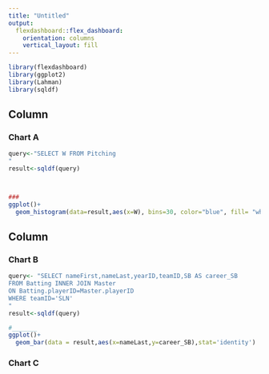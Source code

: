 ```yaml
---
title: "Untitled"
output: 
  flexdashboard::flex_dashboard:
    orientation: columns
    vertical_layout: fill
---
```


```r
library(flexdashboard)
library(ggplot2)
library(Lahman)
library(sqldf)
```

Column {data-width=650}
-----------------------------------------------------------------------

### Chart A

```r
query<-"SELECT W FROM Pitching
"
result<-sqldf(query)



###
ggplot()+
  geom_histogram(data=result,aes(x=W), bins=30, color="blue", fill= "white")

```

Column {data-width=350}
-----------------------------------------------------------------------

### Chart B

```r
query<- "SELECT nameFirst,nameLast,yearID,teamID,SB AS career_SB
FROM Batting INNER JOIN Master
ON Batting.playerID=Master.playerID
WHERE teamID='SLN' 
"
result<-sqldf(query)

#_______
ggplot()+
  geom_bar(data = result,aes(x=nameLast,y=career_SB),stat='identity')
```

### Chart C

```r

```

